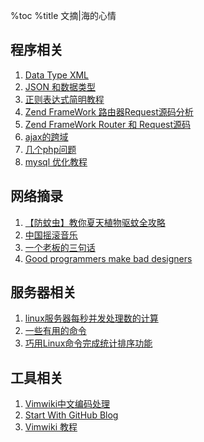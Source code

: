 %toc
%title 文摘|海的心情

== 程序相关 ==
# [[011-05-09-data-types-xml|Data Type XML]]
# [[2011-05-09-data-types-and-json|JSON 和数据类型]]
# [[2011-05-12-regular-expressions-tutorial|正则表达式简明教程]]
# [[2011-07-18_zend_router_request_source|Zend FrameWork 路由器Request源码分析]]
# [[2011-07-18-zend-router-and-request-source|Zend FrameWork Router 和 Request源码]]
# [[2011-07-21-ajax-not-crosse-domain|ajax的跨域]]
# [[2011-07-21-some-php-questions|几个php问题]]
# [[2011-08-31-mysql-Optimization-tutorials|mysql 优化教程]] 

== 网络摘录 ==
# [[2012-05-13-summer-prevent-mosquito|【防蚊虫】教你夏天植物驱蚊全攻略]]
# [[2011-08-15-china-rock-roll-music|中国摇滚音乐]]
# [[2011-10-16-The-three-sentences-of-a-boss|一个老板的三句话]]
# [[2011-08-31-Good-Programmers-Make-Bad-Designers|Good programmers make bad designers]]

== 服务器相关 ==
# [[2012-06-05-linux-connections| linux服务器每秒并发处理数的计算]]
# [[2011-05-05-some-useful-commands|一些有用的命令]]
# [[2011-11-21-linux-command-sort-data | 巧用Linux命令完成统计排序功能]]

== 工具相关 ==
# [[2012-05-13-vimwiki-encode|Vimwiki中文编码处理]]
# [[2011-04-23-start-with-github-blog|Start With GitHub Blog]]
# [[2011-10-18-vimwiki-Tutorial|Vimwiki 教程]]
